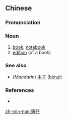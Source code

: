 ==Chinese==
{{zh-forms}}

===Pronunciation===
{{zh-pron
|h=pfs=phû-é
|mn=phō͘-仔
|cat=n
}}

===Noun===
{{zh-noun}} {{tcx|Min Nan|lang=zh}}

# [[book]]; [[notebook]]
# [[edition]] (of a book)

===See also===
* (''Mandarin'') [[本子]] ([[běnzi]])

===References===
* {{cite-web
|url=http://203.64.42.21/iug/ungian/SoannTeng/chil/taihoa.asp
|title=簿仔
|work=On-line Taiwanese/Mandarin Dictionary (台文／華文線頂辭典)
|language=Taiwanese/English
|accessdate=2011-01-30}}

[[zh-min-nan:簿仔]]